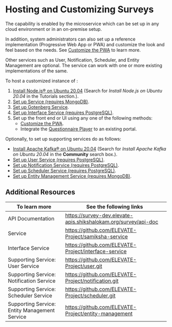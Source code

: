 
# Hosting and Customizing Surveys

The <ProductName /> capability is enabled by the <ServiceName /> microservice which can be set up in any cloud environment or in an on-premise setup.

In addition, system administrators can also set up a reference implementation (Progressive Web App or PWA) and customize the look and feel based on the needs. See [Customize the PWA](https://github.com/ELEVATE-Project/observation-survey-projects-pwa/blob/main/README.md) to learn more.

Other services such as User, Notification, Scheduler, and Entity Management are optional. The <ProductName />  service can work with one or more existing implementations of the same.

To host a customized instance of <ProductName />:

1. [Install Node.js® on Ubuntu 20.04](https://serverspace.io) (Search for *Install Node.js on Ubuntu 20.04* in the Tutorials section.).
2. [Set up <ServiceName /> Service (requires MongoDB)](https://github.com/ELEVATE-Project/samiksha-service/blob/main/README.md).
3. [Set up Gotenberg Service](https://github.com/ELEVATE-Project/samiksha-service/blob/main/README.md).
4. [Set up Interface Service (requires PostgreSQL)](https://github.com/ELEVATE-Project/interface-service/blob/main/README.md).
5. Set up the front end or UI using any one of the following methods:
    * [Customize the PWA](https://github.com/ELEVATE-Project/observation-survey-projects-pwa/blob/main/README.md).
    * Integrate the [Questionnaire Player](https://github.com/ELEVATE-Project/questionnaire-player) to an existing portal.

Optionally, to set up supporting services do as follows:

* [Install  Apache Kafka® on Ubuntu 20.04](https://www.digitalocean.com/community) (Search for *Install Apache Kafka on Ubuntu 20.04* in the **Community** search box.).
* <a href="/userservice/settingup-userservice" target="_self">Set up User Service (requires PostgreSQL)</a>.
* <a href="/notificationservice/settingup-notificationservice" target="_self">Set up Notification Service (requires PostgreSQL)</a>.
* <a href="/schedulerservice/settingup-schedulerservice" target="_self">Set up Scheduler Service (requires PostgreSQL)</a>.
* <a href="/entitymanagementservice/setup-entitymanagementservice" target="_self">Set up Entity Management Service (requires MongoDB)</a>.

## Additional Resources

|To learn more| See the following links|
|--------------|-----------|
|API Documentation|https://survey-dev.elevate-apis.shikshalokam.org/survey/api-doc|
|<ServiceName /> Service|https://github.com/ELEVATE-Project/samiksha-service|
|Interface Service|https://github.com/ELEVATE-Project/interface-service|
|Supporting Service: User Service|https://github.com/ELEVATE-Project/user.git|
|Supporting Service: Notification Service|https://github.com/ELEVATE-Project/notification.git|
|Supporting Service: Scheduler Service|https://github.com/ELEVATE-Project/scheduler.git|
|Supporting Service: Entity Management Service|https://github.com/ELEVATE-Project/entity-management|